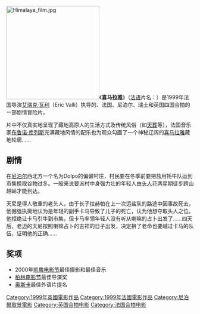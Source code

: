 [[File:Himalaya_film.jpg|250px]]《'''喜马拉雅'''》（[[法语|法语]]片名：''{{lang|fr|Himalaya - l'enfance d'un chef}}''）是1999年法国导演[[艾瑞克·瓦利|艾瑞克·瓦利]]（Eric Valli）执导的、法国、尼泊尔、瑞士和英国四国合拍的一部剧情冒险片。

片中不仅真实地呈现了藏地高原人的生活方式及传统风俗（如[[天葬|天葬]]等），法国音乐家[[布鲁诺·库列斯|布鲁诺·库列斯]]充满藏地风情的配乐也为观众勾画了一个神秘辽阔的[[喜马拉雅|喜马拉雅]]藏地轮廓……

==剧情==
在[[尼泊尔|尼泊尔]]西北方一个名为Dolpo的偏僻村庄，村民要在冬季前要把盐用牦牛队运到市集换取谷物过冬。一般来说要派村中身强力壮的年轻人由[[头人|头人]]花两星期徒步跨山越岭才能到达。

天尼是得人敬重的老头人，由于长子拉赫帕在上一次运盐队的路途中因事故死去，他倔强执拗地认为是年轻的副手卡马导致了儿子的死亡，认为他想夺取头人之位。他拒绝让卡马引牛到市集，但卡马率领年轻人没有听从喇嘛的占卜出发了……四天后，老迈的天尼按照喇嘛占卜的吉祥的日子出发，决定拚了老命也要越过卡马的队伍，证明他的正确…… 

==奖项==
*2000年[[凯撒电影节|凯撒电影节]]最佳摄影和最佳音乐
*[[柏林电影节|柏林电影节]]最佳导演奖
*[[奥斯卡|奥斯卡]]最佳外语片提名  

[[Category:1999年英國電影作品|Category:1999年英國電影作品]]
[[Category:1999年法國電影作品|Category:1999年法國電影作品]]
[[Category:尼泊爾取景電影|Category:尼泊爾取景電影]]
[[Category:英国合拍电影|Category:英国合拍电影]]
[[Category:法国合拍电影|Category:法国合拍电影]]